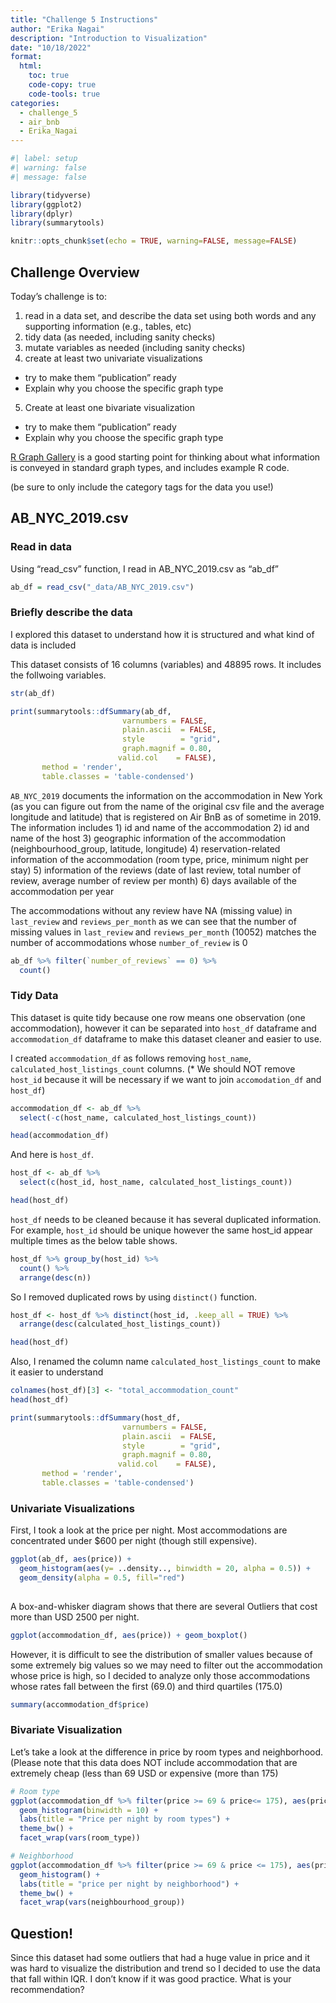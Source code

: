 ```yaml
---
title: "Challenge 5 Instructions"
author: "Erika Nagai"
description: "Introduction to Visualization"
date: "10/18/2022"
format:
  html:
    toc: true
    code-copy: true
    code-tools: true
categories:
  - challenge_5
  - air_bnb
  - Erika_Nagai
---
```


```r
#| label: setup
#| warning: false
#| message: false

library(tidyverse)
library(ggplot2)
library(dplyr)
library(summarytools)

knitr::opts_chunk$set(echo = TRUE, warning=FALSE, message=FALSE)
```

## Challenge Overview

Today's challenge is to:

1)  read in a data set, and describe the data set using both words and any supporting information (e.g., tables, etc)
2)  tidy data (as needed, including sanity checks)
3)  mutate variables as needed (including sanity checks)
4)  create at least two univariate visualizations
   - try to make them "publication" ready
   - Explain why you choose the specific graph type
5)  Create at least one bivariate visualization
   - try to make them "publication" ready
   - Explain why you choose the specific graph type

[R Graph Gallery](https://r-graph-gallery.com/) is a good starting point for thinking about what information is conveyed in standard graph types, and includes example R code.

(be sure to only include the category tags for the data you use!)


## AB_NYC_2019.csv

### Read in data

Using "read_csv" function, I read in AB_NYC_2019.csv as "ab_df"
```r
ab_df = read_csv("_data/AB_NYC_2019.csv")

```

### Briefly describe the data

I explored this dataset to understand how it is structured and what kind of data is included

This dataset consists of 16 columns (variables) and 48895 rows.
It includes the follwoing variables.
```r
str(ab_df)
```

```r
print(summarytools::dfSummary(ab_df,
                         varnumbers = FALSE,
                         plain.ascii  = FALSE,
                         style        = "grid",
                         graph.magnif = 0.80,
                        valid.col    = FALSE),
       method = 'render',
       table.classes = 'table-condensed')
```



`AB_NYC_2019` documents the information on the accommodation in New York (as you can figure out from the name of the original csv file and the average longitude and latitude) that is registered on Air BnB as of sometime in 2019.
The information includes 
1) id and name of the accommodation 
2) id and name of the host 
3) geographic information of the accommodation (neighbourhood_group, latitude, longitude) 
4) reservation-related information of the accommodation (room type, price, minimum night per stay) 
5) information of the reviews (date of last review, total number of review, average number of review per month) 
6) days available of the accommodation per year


The accommodations without any review have NA (missing value) in `last_review` and `reviews_per_month` as we can see that the number of missing values in `last_review` and `reviews_per_month` (10052) matches the number of accommodations whose `number_of_review` is 0

```r
ab_df %>% filter(`number_of_reviews` == 0) %>%
  count()
```


### Tidy Data 

This dataset is quite tidy because one row means one observation (one accommodation), however it can be separated into `host_df` dataframe and `accommodation_df` dataframe to make this dataset cleaner and easier to use.

I created `accommodation_df` as follows removing `host_name`, `calculated_host_listings_count` columns.
(* We should NOT remove `host_id` because it will be necessary if we want to join `accomodation_df` and `host_df`)

```r

accommodation_df <- ab_df %>%
  select(-c(host_name, calculated_host_listings_count))

head(accommodation_df)

```

And here is `host_df`.
```r
host_df <- ab_df %>%
  select(c(host_id, host_name, calculated_host_listings_count))

head(host_df)
```

`host_df` needs to be cleaned because it has several duplicated information.
For example, `host_id` should be unique however the same host_id appear multiple times as the below table shows.

```r
host_df %>% group_by(host_id) %>%
  count() %>%
  arrange(desc(n))
```

So I removed duplicated rows by using `distinct()` function.

```r
host_df <- host_df %>% distinct(host_id, .keep_all = TRUE) %>%
  arrange(desc(calculated_host_listings_count))

head(host_df)
```

Also, I renamed the column name `calculated_host_listings_count` to make it easier to understand
```r
colnames(host_df)[3] <- "total_accommodation_count"
head(host_df)
```
```r
print(summarytools::dfSummary(host_df,
                         varnumbers = FALSE,
                         plain.ascii  = FALSE,
                         style        = "grid",
                         graph.magnif = 0.80,
                        valid.col    = FALSE),
       method = 'render',
       table.classes = 'table-condensed')
```



### Univariate Visualizations

First, I took a look at the price per night.
Most accommodations are concentrated under $600 per night (though still expensive). 

```r
ggplot(ab_df, aes(price)) + 
  geom_histogram(aes(y= ..density.., binwidth = 20, alpha = 0.5)) +
  geom_density(alpha = 0.5, fill="red")
                                  
```
A box-and-whisker diagram shows that there are several Outliers that cost more than USD 2500 per night.

```r
ggplot(accommodation_df, aes(price)) + geom_boxplot()
```
However, it is difficult to see the distribution of smaller values because of some extremely big values so we may need to filter out the accommodation whose price is high, so I decided to analyze only those accommodations whose rates fall between the first (69.0) and third quartiles (175.0)


```r
summary(accommodation_df$price)
```

### Bivariate Visualization

Let's take a look at the difference in price by room types and neighborhood.
(Please note that this data does NOT include accommodation that are extremely cheap (less than 69 USD or expensive (more than 175)



```r
# Room type 
ggplot(accommodation_df %>% filter(price >= 69 & price<= 175), aes(price)) +
  geom_histogram(binwidth = 10) +
  labs(title = "Price per night by room types") +
  theme_bw() +
  facet_wrap(vars(room_type))

```

```r
# Neighborhood
ggplot(accommodation_df %>% filter(price >= 69 & price <= 175), aes(price)) +
  geom_histogram() + 
  labs(title = "price per night by neighborhood") + 
  theme_bw() + 
  facet_wrap(vars(neighbourhood_group))
```
## Question!
Since this dataset had some outliers that had a huge value in price and it was hard to visualize the distribution and trend so I decided to use the data that fall within IQR.
I don't know if it was good practice. What is your recommendation?
